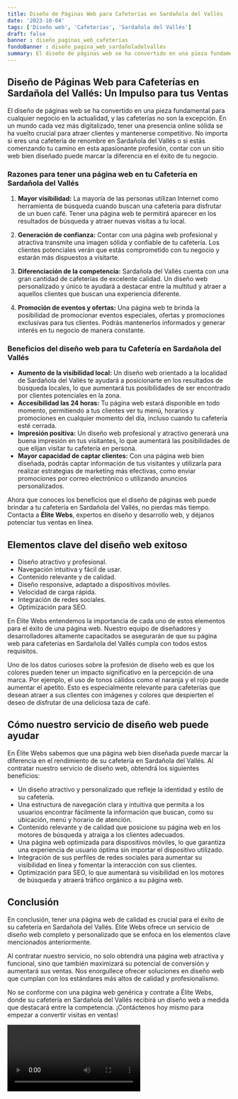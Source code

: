 ```yaml
---
title: Diseño de Páginas Web para Cafeterías en Sardañola del Vallés
date: '2023-10-04'
tags: ['Diseño web', 'Cafeterías', 'Sardañola del Vallés']
draft: false
banner : diseño_paginas_web_cafeterías
fondoBanner : diseño_pagina_web_sardañoladelvallés
summary: El diseño de páginas web se ha convertido en una pieza fundamental para cualquier negocio en la actualidad, y las cafeterías no son la excepción. En un mundo cada vez más digitalizado, tener una presencia online sólida se ha vuelto crucial para atraer clientes y mantenerse competitivo. No importa si eres una cafetería de renombre en Sardañola del Vallés o si estás comenzando tu camino en esta apasionante profesión, contar con un sitio web bien diseñado puede marcar la diferencia en el éxito de tu negocio.
---
```


## Diseño de Páginas Web para Cafeterías en Sardañola del Vallés: Un Impulso para tus Ventas

El diseño de páginas web se ha convertido en una pieza fundamental para cualquier negocio en la actualidad, y las cafeterías no son la excepción. En un mundo cada vez más digitalizado, tener una presencia online sólida se ha vuelto crucial para atraer clientes y mantenerse competitivo. No importa si eres una cafetería de renombre en Sardañola del Vallés o si estás comenzando tu camino en esta apasionante profesión, contar con un sitio web bien diseñado puede marcar la diferencia en el éxito de tu negocio.

### Razones para tener una página web en tu Cafetería en Sardañola del Vallés

1. **Mayor visibilidad:** La mayoría de las personas utilizan Internet como herramienta de búsqueda cuando buscan una cafetería para disfrutar de un buen café. Tener una página web te permitirá aparecer en los resultados de búsqueda y atraer nuevas visitas a tu local.

2. **Generación de confianza:** Contar con una página web profesional y atractiva transmite una imagen sólida y confiable de tu cafetería. Los clientes potenciales verán que estás comprometido con tu negocio y estarán más dispuestos a visitarte.

3. **Diferenciación de la competencia:** Sardañola del Vallés cuenta con una gran cantidad de cafeterías de excelente calidad. Un diseño web personalizado y único te ayudará a destacar entre la multitud y atraer a aquellos clientes que buscan una experiencia diferente.

4. **Promoción de eventos y ofertas:** Una página web te brinda la posibilidad de promocionar eventos especiales, ofertas y promociones exclusivas para tus clientes. Podrás mantenerlos informados y generar interés en tu negocio de manera constante.

### Beneficios del diseño web para tu Cafetería en Sardañola del Vallés

- **Aumento de la visibilidad local:** Un diseño web orientado a la localidad de Sardañola del Vallés te ayudará a posicionarte en los resultados de búsqueda locales, lo que aumentará tus posibilidades de ser encontrado por clientes potenciales en la zona.
- **Accesibilidad las 24 horas:** Tu página web estará disponible en todo momento, permitiendo a tus clientes ver tu menú, horarios y promociones en cualquier momento del día, incluso cuando tu cafetería esté cerrada.
- **Impresión positiva:** Un diseño web profesional y atractivo generará una buena impresión en tus visitantes, lo que aumentará las posibilidades de que elijan visitar tu cafetería en persona.
- **Mayor capacidad de captar clientes:** Con una página web bien diseñada, podrás captar información de tus visitantes y utilizarla para realizar estrategias de marketing más efectivas, como enviar promociones por correo electrónico o utilizando anuncios personalizados.

Ahora que conoces los beneficios que el diseño de páginas web puede brindar a tu cafetería en Sardañola del Vallés, no pierdas más tiempo. Contacta a **Élite Webs**, expertos en diseño y desarrollo web, y déjanos potenciar tus ventas en línea.

<GifSeo />

<Cta />

## Elementos clave del diseño web exitoso

- Diseño atractivo y profesional.
- Navegación intuitiva y fácil de usar.
- Contenido relevante y de calidad.
- Diseño responsive, adaptado a dispositivos móviles.
- Velocidad de carga rápida.
- Integración de redes sociales.
- Optimización para SEO.

En Élite Webs entendemos la importancia de cada uno de estos elementos para el éxito de una página web. Nuestro equipo de diseñadores y desarrolladores altamente capacitados se asegurarán de que su página web para cafeterías en Sardañola del Vallés cumpla con todos estos requisitos.

Uno de los datos curiosos sobre la profesión de diseño web es que los colores pueden tener un impacto significativo en la percepción de una marca. Por ejemplo, el uso de tonos cálidos como el naranja y el rojo puede aumentar el apetito. Esto es especialmente relevante para cafeterías que desean atraer a sus clientes con imágenes y colores que despierten el deseo de disfrutar de una deliciosa taza de café.

## Cómo nuestro servicio de diseño web puede ayudar

En Élite Webs sabemos que una página web bien diseñada puede marcar la diferencia en el rendimiento de su cafetería en Sardañola del Vallés. Al contratar nuestro servicio de diseño web, obtendrá los siguientes beneficios:

- Un diseño atractivo y personalizado que refleje la identidad y estilo de su cafetería.
- Una estructura de navegación clara y intuitiva que permita a los usuarios encontrar fácilmente la información que buscan, como su ubicación, menú y horario de atención.
- Contenido relevante y de calidad que posicione su página web en los motores de búsqueda y atraiga a los clientes adecuados.
- Una página web optimizada para dispositivos móviles, lo que garantiza una experiencia de usuario óptima sin importar el dispositivo utilizado.
- Integración de sus perfiles de redes sociales para aumentar su visibilidad en línea y fomentar la interacción con sus clientes.
- Optimización para SEO, lo que aumentará su visibilidad en los motores de búsqueda y atraerá tráfico orgánico a su página web.

## Conclusión

En conclusión, tener una página web de calidad es crucial para el éxito de su cafetería en Sardañola del Vallés. Élite Webs ofrece un servicio de diseño web completo y personalizado que se enfoca en los elementos clave mencionados anteriormente.

Al contratar nuestro servicio, no solo obtendrá una página web atractiva y funcional, sino que también maximizará su potencial de conversión y aumentará sus ventas. Nos enorgullece ofrecer soluciones en diseño web que cumplan con los estándares más altos de calidad y profesionalismo.

No se conforme con una página web genérica y contrate a Élite Webs, donde su cafetería en Sardañola del Vallés recibirá un diseño web a medida que destacará entre la competencia. ¡Contáctenos hoy mismo para empezar a convertir visitas en ventas!

<Video />

<CtaBot job='Cafeterías' city='Sardañola del Vallés'/>

<Gmaps query='Sardañola del Vallés+españa+maps' />